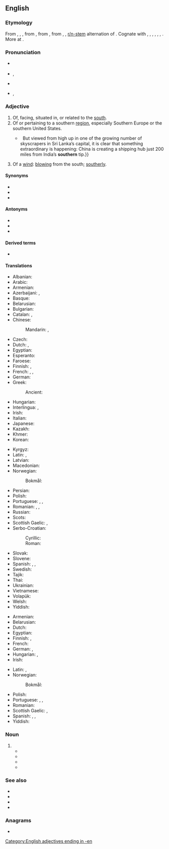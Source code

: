 {{also|Southern}}
==English==

===Etymology===
From {{der|en|enm|southerne}}, {{m|enm|sothern}}, {{m|enm|sutherne}}, from {{der|en|ang|sūþerne||southern, southerly, coming from the south; of southern make}}, from {{der|en|gem-pro|*sunþrōnijaz||southern}}, from {{der|en|ine-pro|*sh₂un-|*sun-}}, {{m|ine-pro|*sh₂wen-|*swen-|sun}}, [[w:r/n-stem|r/n-stem]] alternation of {{m|ine-pro|*sóh₂wl̥}}. Cognate with {{cog|sco|southron}}, {{m|sco|sudron||southern}}, {{cog|ofs|sūthern}}, {{m|ofs|sūdern||southern}}, {{cog|gml|sūdern||southern}}, {{cog|gmh|sundern||southern}}, {{cog|is|suðrænn||southern, tropical}}. More at {{l|en|south}}.

===Pronunciation===
* {{a|UK}} {{IPA|en|/ˈsʌð(ə)n/}}
* {{a|US}} {{IPA|en|/ˈsʌðəɹn/}}, {{enPR|sŭ''th''′ərn}}
* {{audio|en|en-us-southern.ogg|Audio (US)}}
* {{a|CA}} {{IPA|en|/ˈsaʊðɚn/}}, {{enPR|sou''th''′ərn}}

===Adjective===
{{en-adj}}

# Of, facing, situated in, or related to the [[south]].
# Of or pertaining to a southern [[region]], especially Southern Europe or the southern United States.
#* {{quote-journal|en|date=2013-06-08|volume=407|issue=8839|page=52|magazine={{w|The Economist}}
|title=[http://www.economist.com/news/international/21579039-chinas-growing-empire-ports-abroad-mainly-about-trade-not-aggression-new-masters The new masters and commanders]
|passage=From the ground, Colombo’s port does not look like much.{{...}}&nbsp; But viewed from high up in one of the growing number of skyscrapers in Sri Lanka’s capital, it is clear that something extraordinary is happening: China is creating a shipping hub just 200 miles from India’s '''southern''' tip.}}
#: {{ux|en|The '''southern''' climate.}}
# Of a [[wind]]: [[blow]]ing from the south; [[southerly]].

====Synonyms====
* {{l|en|southerly}}
* {{l|en|austral}}
* {{l|en|meridional}}

====Antonyms====
* {{l|en|northern}}
* {{l|en|boreal}}
* {{l|en|septentrional}}

====Derived terms====
* {{l|en|southern cassowary}}

====Translations====
{{trans-top|of the south}}
* Albanian: {{t+|sq|jugor}}
* Arabic: {{t|ar|جَنُوبِيّ}}
* Armenian: {{t+|hy|հարավային}}
* Azerbaijani: {{t|az|cənubi}}, {{t+|az|güney}}
* Basque: {{t|eu|hegoaldeko}}
* Belarusian: {{t|be|паўднёвы}}
* Bulgarian: {{t|bg|ю́жен}}
* Catalan: {{t+|ca|austral}}, {{t+|ca|meridional}}
* Chinese:
*: Mandarin: {{t+|cmn|南方|tr=nánfāng}}, {{t+|cmn|南|tr=nán}}
* Czech: {{t+|cs|jižní}}
* Dutch: {{t+|nl|zuid}}, {{t+|nl|zuidelijk}}
* Egyptian: {{t-egy|rsj|h=rsw-y:N21}}
* Esperanto: {{t|eo|suda}}
* Faroese: {{t|fo|syðri}}
* Finnish: {{t+|fi|eteläinen}}, {{t+|fi|etelä|alt=etelä-}}
* French: {{t+|fr|méridional}}, {{t+|fr|sud}}, {{t+|fr|austral}}
* German: {{t+|de|südlich}}
* Greek: {{t+|el|νότιος}}
*: Ancient: {{t|grc|νοτερός}}
* Hungarian: {{t+|hu|déli}}
* Interlingua: {{t|ia|meridional}}, {{t|ia|del sud}}
* Irish: {{t|ga|deisceartach}}
* Italian: {{t+|it|meridionale}}
* Japanese: {{t+|ja|南|tr=みなみ, minami}}
* Kazakh: {{t|kk|оңтүстік|sc=Cyrl}}
* Khmer: {{t|km|ខាងត្បូង}}
* Korean: {{t+|ko|남쪽|alt=남쪽의}}
{{trans-mid}}
* Kyrgyz: {{t|ky|түштүктүк}}
* Latin: {{t+|la|merīdiōnālis}}, {{t+|la|austrālis}}
* Latvian: {{t|lv|dienvidu}}
* Macedonian: {{t|mk|јужен}}
* Norwegian:
*: Bokmål: {{t+|nb|søndre}}
* Persian: {{t+|fa|جنوبی|tr=jonubi}}
* Polish: {{t+|pl|południowy}}
* Portuguese: {{t|pt|[[do]] [[sul]]}}, {{t+|pt|meridional}}, {{t+|pt|austral}}
* Romanian: {{t|ro|sudic|m|n}}, {{t+|ro|austral|m|n}}, {{t+|ro|meridional}}
* Russian: {{t+|ru|ю́жный}}
* Scots: {{t|sco|soothren}}
* Scottish Gaelic: {{t|gd|deas}}, {{t|gd|a deas}}
* Serbo-Croatian:
*: Cyrillic: {{t|sh|ју̏жнӣ}}
*: Roman: {{t+|sh|jȕžnī}}
* Slovak: {{t+|sk|južný}}
* Slovene: {{t|sl|južen}}
* Spanish: {{t|es|[[del]] [[sur]]}}, {{t+|es|sureño}}, {{t|es|meridional}}
* Swedish: {{t+|sv|södra}}
* Tajik: {{t+|tg|ҷанубӣ}}
* Thai: {{t+|th|ใต้}}
* Ukrainian: {{t|uk|півде́нний}}
* Vietnamese: {{t+|vi|nam}}
* Volapük: {{t+|vo|sulüdik}}
* Welsh: {{t+|cy|deheuol}}
* Yiddish: {{t|yi|דרומדיק|tr=doremdik}}
{{trans-bottom}}

{{trans-top|of or pertaining to a southern region}}
* Armenian: {{t+|hy|հարավային}}
* Belarusian: {{t|be|паўднёвы}}
* Dutch: {{t+|nl|zuiders}}
* Egyptian: {{t-egy|rsj|h=rsw-y:N21}}
* Finnish: {{t+|fi|eteläinen}}, {{t|fi|etelämaalainen}}
* French: {{t+|fr|sudiste}}
* German: {{t+|de|südlich}}, {{t+|de|südländisch}}
* Hungarian: {{t+|hu|dél}}, {{t+|hu|déli}}
* Irish: {{t|ga|deisceartach}}
{{trans-mid}}
* Latin: {{t+|la|merīdiōnālis}}, {{t+|la|austrālis}}
* Norwegian:
*: Bokmål: {{t+|nb|søndre}}
* Polish: {{t+|pl|południowy}}
* Portuguese: {{t+|pt|meridional}}, {{t|pt|[[do]] [[sul]]/[[Sul]]}}, {{t+|pt|sulista}}
* Romanian: {{t|ro|sudic|m|n}}
* Scottish Gaelic: {{t|gd|deas}}, {{t|gd|a deas}}
* Spanish: {{t|es|[[del]] [[sur]]}}, {{t+|es|sureño}}, {{t|es|meridional}}
* Yiddish: {{t|yi|דרומדיק|tr=doremdik}}
{{trans-bottom}}

===Noun===
{{en-noun}}

# {{synonym of|en|southerner}}
#* {{quote-book|en|year=1839|title=Introduction to the Literature of Europe in the Fifteenth, Sixteenth, and Seventeenth Centuries|author=Henry Hallam |page= |ISBN=|passage=Force prevails most with the northerns, reason with the inhabitants of a temperate or middle climate, superstition with the '''southerns'''; thus astrology, magic, and all mysterious sciences have come from the Chaldeans and Egyptians. }}
#* {{quote-book|en|year=2011 |title=History of the Conquest of England by the Normans|author=Augustin Thierry  |page= |ISBN=1108030246|passage=The peace which the French leaguers made soon after with Louis XL, for money and offices, did not satisfy the '''southerns''', whose views in this patriotic war had been wholly different.}}
#* {{quote-book|en|year=2011|title=The History of the French Revolution |author=Adolphe Thiers, ‎Frederick Shoberl  |page=34 |ISBN=1108035302|passage=This last formed a strong contrast, by its simplicity and its austere bearing, with the old army of Italy, enriched in the beautiful plains which it had conquered, and composed of brave, fiery, and intemperate '''Southerns'''.}}
#* {{quote-book|en|year=2012 |title=Edinburgh Companion to James Hogg |author=Ian Duncan  |page= 73|ISBN=074865514X|passage=Then in 1835 it (negatively) remarked 'a national tone and feeling [. . .] with which we '''southerns''' do not wholly sympathize'.}}

===See also===
* {{l|en|eastern}}
* {{l|en|western}}
* {{l|en|oriental}}
* {{l|en|occidental}}

===Anagrams===
* {{anagrams|en|a=ehnorstu|turnshoe}}

[[Category:English adjectives ending in -en]]